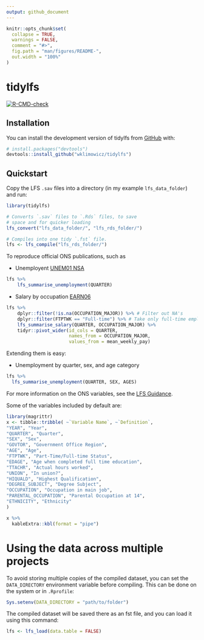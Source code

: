 ```yaml
---
output: github_document
---
```


<!-- README.md is generated from README.Rmd. Please edit that file -->

```r
knitr::opts_chunk$set(
  collapse = TRUE,
  warnings = FALSE,
  comment = "#>",
  fig.path = "man/figures/README-",
  out.width = "100%"
)
```
# tidylfs

<!-- badges: start -->
[![R-CMD-check](https://github.com/wklimowicz/tidylfs/workflows/R-CMD-check/badge.svg)](https://github.com/wklimowicz/tidylfs/actions)
<!-- badges: end -->

## Installation

You can install the development version of tidylfs from [GitHub](https://github.com/) with:

```r
# install.packages("devtools")
devtools::install_github("wklimowicz/tidylfs")
```

## Quickstart

Copy the LFS `.sav` files into a directory (in my example `lfs_data_folder`) and run:

```r
library(tidylfs)

# Converts `.sav` files to `.Rds` files, to save
# space and for quicker loading
lfs_convert("lfs_data_folder/", "lfs_rds_folder/")

# Compiles into one tidy `.fst` file.
lfs <- lfs_compile("lfs_rds_folder/")
```

To reproduce official ONS publications, such as

* Unemployent [UNEM01 NSA](https://www.ons.gov.uk/employmentandlabourmarket/peoplenotinwork/unemployment/datasets/unemploymentbyageanddurationnotseasonallyadjustedunem01nsa)
```r
lfs %>%
    lfs_summarise_unemployment(QUARTER)
```

* Salary by occupation [EARN06](https://www.ons.gov.uk/employmentandlabourmarket/peopleinwork/earningsandworkinghours/datasets/grossweeklyearningsbyoccupationearn06)
```r
lfs %>%
    dplyr::filter(!is.na(OCCUPATION_MAJOR)) %>% # Filter out NA's
    dplyr::filter(FTPTWK == "Full-time") %>% # Take only full-time employees
    lfs_summarise_salary(QUARTER, OCCUPATION_MAJOR) %>%
    tidyr::pivot_wider(id_cols = QUARTER,
                       names_from = OCCUPATION_MAJOR,
                       values_from = mean_weekly_pay)
```

Extending them is easy:

* Unemployment by quarter, sex, and age category
```r
lfs %>%
  lfs_summarise_unemployment(QUARTER, SEX, AGES)
```

For more information on the ONS variables, see the [LFS Guidance](https://www.ons.gov.uk/employmentandlabourmarket/peopleinwork/employmentandemployeetypes/methodologies/labourforcesurveyuserguidance).

Some of the variables included by default are:
```r

library(magrittr)
x <- tibble::tribble( ~`Variable Name`, ~`Definition`,
"YEAR", "Year",
"QUARTER", "Quarter",
"SEX", "Sex",
"GOVTOR", "Government Office Region",
"AGE", "Age",
"FTPTWK", "Part-Time/Full-time Status",
"EDAGE", "Age when completed full time education",
"TTACHR", "Actual hours worked",
"UNION", "In union?",
"HIQUALD", "Highest Qualification",
"DEGREE_SUBJECT", "Degree Subject",
"OCCUPATION", "Occupation in main job",
"PARENTAL_OCCUPATION", "Parental Occupation at 14",
"ETHNICITY", "Ethnicity"
)

x %>%
  kableExtra::kbl(format = "pipe")

```

# Using the data across multiple projects

To avoid storing multiple copies of the compiled dataset, you can set the `DATA_DIRECTORY` environment variable before compiling. This can be done on the system or in `.Rprofile`:

```r
Sys.setenv(DATA_DIRECTORY = "path/to/folder")
```
The compiled dataset will be saved there as an fst file, and you can load it using this command:

```r
lfs <- lfs_load(data.table = FALSE)
```

